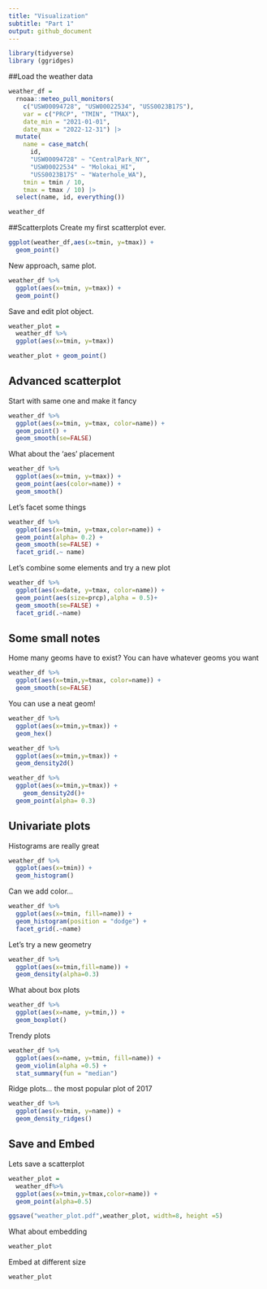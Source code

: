 ```yaml
---
title: "Visualization"
subtitle: "Part 1"
output: github_document
---
```


```r
library(tidyverse)
library (ggridges)
```

##Load the weather data
```r
weather_df = 
  rnoaa::meteo_pull_monitors(
    c("USW00094728", "USW00022534", "USS0023B17S"),
    var = c("PRCP", "TMIN", "TMAX"), 
    date_min = "2021-01-01",
    date_max = "2022-12-31") |>
  mutate(
    name = case_match(
      id, 
      "USW00094728" ~ "CentralPark_NY", 
      "USW00022534" ~ "Molokai_HI",
      "USS0023B17S" ~ "Waterhole_WA"),
    tmin = tmin / 10,
    tmax = tmax / 10) |>
  select(name, id, everything())

weather_df
```

##Scatterplots
Create my first scatterplot ever.
```r
ggplot(weather_df,aes(x=tmin, y=tmax)) + 
  geom_point()
```

New approach, same plot.
```r
weather_df %>% 
  ggplot(aes(x=tmin, y=tmax)) +
  geom_point()
```

Save and edit plot object.
```r
weather_plot =
  weather_df %>% 
  ggplot(aes(x=tmin, y=tmax))

weather_plot + geom_point()
```

## Advanced scatterplot
Start with same one and make it fancy

```r
weather_df %>% 
  ggplot(aes(x=tmin, y=tmax, color=name)) +
  geom_point() + 
  geom_smooth(se=FALSE)
```

What about the 'aes' placement
```r
weather_df %>% 
  ggplot(aes(x=tmin, y=tmax)) +
  geom_point(aes(color=name)) +
  geom_smooth()

```

Let's facet some things
```r
weather_df %>% 
  ggplot(aes(x=tmin, y=tmax,color=name)) +
  geom_point(alpha= 0.2) + 
  geom_smooth(se=FALSE) +
  facet_grid(.~ name)
```

Let's combine some elements and try a new plot
```r
weather_df %>% 
  ggplot(aes(x=date, y=tmax, color=name)) +
  geom_point(aes(size=prcp),alpha = 0.5)+
  geom_smooth(se=FALSE) +
  facet_grid(.~name)
```

## Some small notes
Home many geoms have to exist?
You can have whatever geoms you want
```r
weather_df %>% 
  ggplot(aes(x=tmin,y=tmax, color=name)) +
  geom_smooth(se=FALSE)
```

You can use a neat geom!
```r
weather_df %>% 
  ggplot(aes(x=tmin,y=tmax)) +
  geom_hex()
```

```r
weather_df %>% 
  ggplot(aes(x=tmin,y=tmax)) +
  geom_density2d()
```

```r
weather_df %>% 
  ggplot(aes(x=tmin,y=tmax)) +
    geom_density2d()+
  geom_point(alpha= 0.3)
```

## Univariate plots
Histograms are really great
```r
weather_df %>% 
  ggplot(aes(x=tmin)) +
  geom_histogram()
```

Can we add color...
```r
weather_df %>% 
  ggplot(aes(x=tmin, fill=name)) +
  geom_histogram(position = "dodge") +
  facet_grid(.~name)
```

Let's try a new geometry
```r
weather_df %>% 
  ggplot(aes(x=tmin,fill=name)) +
  geom_density(alpha=0.3)
```

What about box plots
```r
weather_df %>% 
  ggplot(aes(x=name, y=tmin,)) +
  geom_boxplot()
```

Trendy plots
```r
weather_df %>% 
  ggplot(aes(x=name, y=tmin, fill=name)) +
  geom_violin(alpha =0.5) +
  stat_summary(fun = "median")
```

Ridge plots... the most popular plot of 2017
```r
weather_df %>% 
  ggplot(aes(x=tmin, y=name)) +
  geom_density_ridges()
```

## Save and Embed
Lets save a scatterplot
```r
weather_plot =
  weather_df%>% 
  ggplot(aes(x=tmin,y=tmax,color=name)) +
  geom_point(alpha=0.5)

ggsave("weather_plot.pdf",weather_plot, width=8, height =5)
```

What about embedding
```r
weather_plot
```

Embed at different size
```r
weather_plot
```




